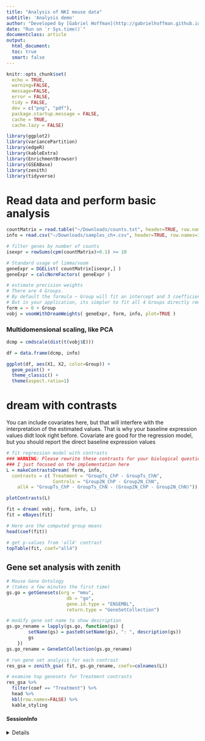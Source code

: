 ```yaml
---
title: "Analysis of NKI mouse data"
subtitle: 'Analysis demo'
author: "Developed by [Gabriel Hoffman](http://gabrielhoffman.github.io/)"
date: "Run on `r Sys.time()`"
documentclass: article
output: 
  html_document:
  toc: true
  smart: false
---
```



<!--- 
rmarkdown::render("mouse_NKI.Rmd");

--->



```r
knitr::opts_chunk$set(
  echo = TRUE,
  warning=FALSE,
  message=FALSE,
  error = FALSE,
  tidy = FALSE,
  dev = c("png", "pdf"),
  package.startup.message = FALSE,
  cache = TRUE,
  cache.lazy = FALSE)
```

```r
library(ggplot2)
library(variancePartition)
library(edgeR)
library(kableExtra)
library(EnrichmentBrowser)
library(GSEABase)
library(zenith)
library(tidyverse)
```

# Read data and perform basic analysis
```r
countMatrix = read.table("~/Downloads/counts.txt", header=TRUE, row.names=1, check.names=FALSE)
info = read.csv("~/Downloads/samples_ch+.csv", header=TRUE, row.names=1)

# filter genes by number of counts
isexpr = rowSums(cpm(countMatrix)>0.1) >= 10

# Standard usage of limma/voom
geneExpr = DGEList( countMatrix[isexpr,] )
geneExpr = calcNormFactors( geneExpr )

# estimate precision weights 
# There are 4 Groups.  
# By default the formula ~ Group will fit an intercept and 3 coefficients showing deviation from this intercept.
# But in your application, its simpler to fit all 4 Groups directly removing the intercept term with a 0 +:
form = ~ 0 + Group
vobj = voomWithDreamWeights( geneExpr, form, info, plot=TRUE )
```

### Multidomensional scaling, like PCA
```r
dcmp = cmdscale(dist(t(vobj$E)))

df = data.frame(dcmp, info)

ggplot(df, aes(X1, X2, color=Group)) +
  geom_point() +
  theme_classic() +
  theme(aspect.ratio=1)
```


# dream with contrasts
You can include covariates here, but that will interfere with the interpretation of the estimated values.  That is why your baseline expression values didt look right before.  Covariate are good for the regression model, but you should report the direct baseline expression values
```r
# fit regression model with contrasts
### WARNING: Please rewrite these contrasts for your biological question.
### I just focused on the implementation here
L = makeContrastsDream( form, info, 
  contrasts = c( Treatment = "GroupTs_ChP - GroupTs_ChN",
  				 Controls = "Group2N_ChP - Group2N_ChN",
  	all4 = "GroupTs_ChP - GroupTs_ChN - (Group2N_ChP - Group2N_ChN)"))

plotContrasts(L) 

fit = dream( vobj, form, info, L)
fit = eBayes(fit)

# Here are the computed group means
head(coef(fit))

# get p-values from 'all4' contrast
topTable(fit, coef="all4")
```


## Gene set analysis with zenith
```r
# Mouse Gene Ontology
# (takes a few minutes the first time)
gs.go = getGenesets(org = "mmu", 
                      db = "go", 
                      gene.id.type = "ENSEMBL", 
                      return.type = "GeneSetCollection")

# modify gene set name to show description
gs.go_rename = lapply(gs.go, function(gs) {
        setName(gs) = paste0(setName(gs), ": ", description(gs))
        gs
    })
gs.go_rename = GeneSetCollection(gs.go_rename)

# run gene set analysis for each contrast
res_gsa = zenith_gsa( fit, gs.go_rename, coefs=colnames(L))
```

```r
# examine top genesets for Treatment contrasts
res_gsa %>%
  filter(coef == "Treatment") %>%
  head %>%
  kbl(row.names=FALSE) %>% 
  kable_styling
```






#### SessionInfo
<details>
```R
sessionInfo()
```
<\details>
















